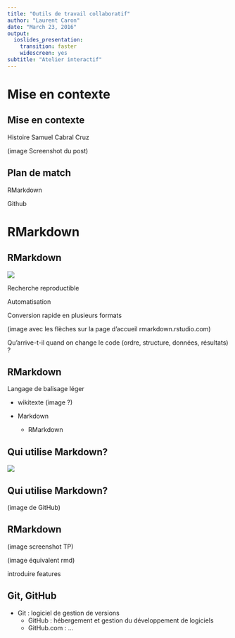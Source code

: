 ```yaml
---
title: "Outils de travail collaboratif"
author: "Laurent Caron"
date: "March 23, 2016"
output:
  ioslides_presentation:
    transition: faster
    widescreen: yes
subtitle: "Atelier interactif"
---
```


# Mise en contexte

## Mise en contexte

Histoire Samuel Cabral Cruz

(image Screenshot du post)

## Plan de match

RMarkdown

Github

# RMarkdown

## RMarkdown

![](https://rawgit.com/LCULaval/OTC/master/images/img_TP_intro_II.JPG)

Recherche reproductible

Automatisation

Conversion rapide en plusieurs formats

(image avec les flèches sur la page d'accueil rmarkdown.rstudio.com)

Qu'arrive-t-il quand on change le code (ordre, structure, données, résultats) ?

## RMarkdown

Langage de balisage léger
  
  * wikitexte (image ?)
  
  * Markdown
  
    - RMarkdown
    
## Qui utilise Markdown?

![](https://rawgit.com/LCULaval/OTC/master/images\img_stack_overflow.jpg)

## Qui utilise Markdown?

(image de GitHub)

## RMarkdown

(image screenshot TP)

(image équivalent rmd)

introduire features

## Git, GitHub

* Git : logiciel de gestion de versions
    - GitHub : hébergement et gestion du développement de logiciels
    - GitHub.com : ...